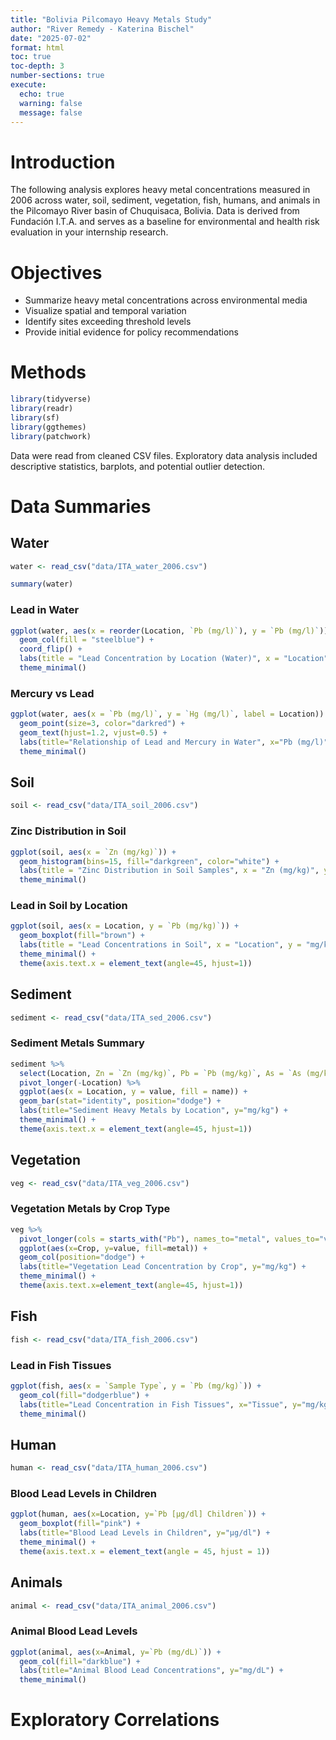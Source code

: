 ```yaml
---
title: "Bolivia Pilcomayo Heavy Metals Study"
author: "River Remedy - Katerina Bischel"
date: "2025-07-02"
format: html
toc: true
toc-depth: 3
number-sections: true
execute:
  echo: true
  warning: false
  message: false
---
```


# Introduction

The following analysis explores heavy metal concentrations measured in 2006 across water, soil, sediment, vegetation, fish, humans, and animals in the Pilcomayo River basin of Chuquisaca, Bolivia. Data is derived from Fundación I.T.A. and serves as a baseline for environmental and health risk evaluation in your internship research.

# Objectives

-   Summarize heavy metal concentrations across environmental media
-   Visualize spatial and temporal variation
-   Identify sites exceeding threshold levels
-   Provide initial evidence for policy recommendations

# Methods

```r
library(tidyverse)
library(readr)
library(sf)
library(ggthemes)
library(patchwork)
```

Data were read from cleaned CSV files. Exploratory data analysis included descriptive statistics, barplots, and potential outlier detection.

# Data Summaries

## Water

```r
water <- read_csv("data/ITA_water_2006.csv")
```

```r
summary(water)
```

### Lead in Water

```r
ggplot(water, aes(x = reorder(Location, `Pb (mg/l)`), y = `Pb (mg/l)`)) +
  geom_col(fill = "steelblue") +
  coord_flip() +
  labs(title = "Lead Concentration by Location (Water)", x = "Location", y = "mg/l") +
  theme_minimal()
```

### Mercury vs Lead

```r
ggplot(water, aes(x = `Pb (mg/l)`, y = `Hg (mg/l)`, label = Location)) +
  geom_point(size=3, color="darkred") +
  geom_text(hjust=1.2, vjust=0.5) +
  labs(title="Relationship of Lead and Mercury in Water", x="Pb (mg/l)", y="Hg (mg/l)") +
  theme_minimal()
```

## Soil

```r
soil <- read_csv("data/ITA_soil_2006.csv")
```

### Zinc Distribution in Soil

```r
ggplot(soil, aes(x = `Zn (mg/kg)`)) +
  geom_histogram(bins=15, fill="darkgreen", color="white") +
  labs(title = "Zinc Distribution in Soil Samples", x = "Zn (mg/kg)", y = "Count") +
  theme_minimal()

```

### Lead in Soil by Location

```r
ggplot(soil, aes(x = Location, y = `Pb (mg/kg)`)) +
  geom_boxplot(fill="brown") +
  labs(title = "Lead Concentrations in Soil", x = "Location", y = "mg/kg") +
  theme_minimal() +
  theme(axis.text.x = element_text(angle=45, hjust=1))
```

## Sediment

```r
sediment <- read_csv("data/ITA_sed_2006.csv")
```

### Sediment Metals Summary

```r
sediment %>%
  select(Location, Zn = `Zn (mg/kg)`, Pb = `Pb (mg/kg)`, As = `As (mg/kg)`) %>%
  pivot_longer(-Location) %>%
  ggplot(aes(x = Location, y = value, fill = name)) +
  geom_bar(stat="identity", position="dodge") +
  labs(title="Sediment Heavy Metals by Location", y="mg/kg") +
  theme_minimal() +
  theme(axis.text.x = element_text(angle=45, hjust=1))
```

## Vegetation

```r
veg <- read_csv("data/ITA_veg_2006.csv")
```

### Vegetation Metals by Crop Type

```r
veg %>%
  pivot_longer(cols = starts_with("Pb"), names_to="metal", values_to="value") %>%
  ggplot(aes(x=Crop, y=value, fill=metal)) +
  geom_col(position="dodge") +
  labs(title="Vegetation Lead Concentration by Crop", y="mg/kg") +
  theme_minimal() +
  theme(axis.text.x=element_text(angle=45, hjust=1))
```

## Fish

```r
fish <- read_csv("data/ITA_fish_2006.csv")
```

### Lead in Fish Tissues

```r
ggplot(fish, aes(x = `Sample Type`, y = `Pb (mg/kg)`)) +
  geom_col(fill="dodgerblue") +
  labs(title="Lead Concentration in Fish Tissues", x="Tissue", y="mg/kg") +
  theme_minimal()
```

## Human

```r
human <- read_csv("data/ITA_human_2006.csv")
```

### Blood Lead Levels in Children

```r
ggplot(human, aes(x=Location, y=`Pb [µg/dl] Children`)) +
  geom_boxplot(fill="pink") +
  labs(title="Blood Lead Levels in Children", y="µg/dl") +
  theme_minimal() +
  theme(axis.text.x = element_text(angle = 45, hjust = 1))
```

## Animals

```r
animal <- read_csv("data/ITA_animal_2006.csv")
```

### Animal Blood Lead Levels

```r
ggplot(animal, aes(x=Animal, y=`Pb (mg/dL)`)) +
  geom_col(fill="darkblue") +
  labs(title="Animal Blood Lead Concentrations", y="mg/dL") +
  theme_minimal()
```

# Exploratory Correlations
